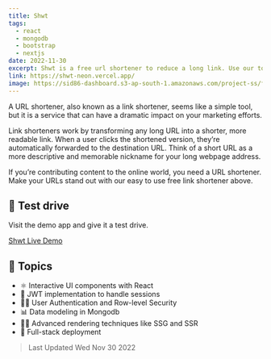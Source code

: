 ```yaml
---
title: Shwt
tags:
  - react
  - mongodb
  - bootstrap
  - nextjs
date: 2022-11-30
excerpt: Shwt is a free url shortener to reduce a long link. Use our tool to shorten links and then share them, in addition you can monitor traffic statistics.
link: https://shwt-neon.vercel.app/
image: https://sid86-dashboard.s3-ap-south-1.amazonaws.com/project-ss/f8GFkAFnj2GhiZpHR5558U.png
---
```


<p className=''>
	A URL shortener, also known as a link shortener, seems like a simple tool, but it is a service that can have a dramatic impact on your marketing efforts.

Link shorteners work by transforming any long URL into a shorter, more readable link. When a user clicks the shortened version, they’re automatically forwarded to the destination URL. Think of a short URL as a more descriptive and memorable nickname for your long webpage address.

If you’re contributing content to the online world, you need a URL shortener. Make your URLs stand out with our easy to use free link shortener above.
</p>

<div className="py-5">

## :rocket: Test drive

Visit the demo app and give it a test drive.

<div>
<a target="_blank" href="https://shwt-neon.vercel.app/" className="btn btn-green">Shwt Live Demo</a>
</div>
</div>

<div className="py-5">

## :paperclip: Topics

- ⚛ Interactive UI components with React
- 💪 JWT implementation to handle sessions
- 👨‍🚀 User Authentication and Row-level Security
- 📊 Data modeling in Mongodb
- 👨‍🔬 Advanced rendering techniques like SSG and SSR
- 🚀 Full-stack deployment

</div>

> Last Updated Wed Nov 30 2022

  
